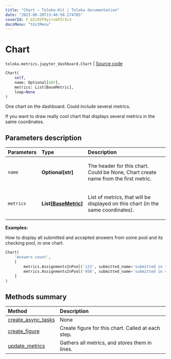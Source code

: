 ```yaml
---
title: "Chart — Toloka-Kit | Toloka documentation"
date: "2023-06-20T13:46:50.274765"
coverId: F_bIcOYF9yjrxkPZrXc3
docsMenu: "tkitMenu"
---
```


# Chart

`toloka.metrics.jupyter_dashboard.Chart` | [Source code](https://github.com/Toloka/toloka-kit/blob/v1.2.0/src/metrics/jupyter_dashboard.py#L54)

```python
Chart(
    self,
    name: Optional[str],
    metrics: List[BaseMetric],
    loop=None
)
```

One chart on the dashboard. Could include several metrics.

If you want to draw really cool chart that displays several metrics in the same coordinates.

## Parameters description

| Parameters | Type | Description |
| :----------| :----| :-----------|
`name`|**Optional\[str\]**|<p>The header for this chart. Could be None, Chart create name from the first metric.</p>
`metrics`|**List\[[BaseMetric](/docs/toloka-kit/reference/toloka.metrics.metrics.BaseMetric)\]**|<p>List of metrics, that will be displayed on this chart (in the same coordinates).</p>

**Examples:**

How to display all submitted and accepted answers from some pool and its checking pool, in one chart.

```python
Chart(
    'Answers count',
    [
        metrics.AssignmentsInPool('123', submitted_name='submitted in 123', accepted_name='accepted in 123', toloka_client=client1),
        metrics.AssignmentsInPool('456', submitted_name='submitted in 456', accepted_name='accepted in 456', toloka_client=client2),
    ]
)
```

## Methods summary

| Method | Description |
| :------| :-----------|
[create_async_tasks](/docs/toloka-kit/reference/toloka.metrics.jupyter_dashboard.Chart.create_async_tasks)| None
[create_figure](/docs/toloka-kit/reference/toloka.metrics.jupyter_dashboard.Chart.create_figure)| Create figure for this chart. Called at each step.
[update_metrics](/docs/toloka-kit/reference/toloka.metrics.jupyter_dashboard.Chart.update_metrics)| Gathers all metrics, and stores them in lines.